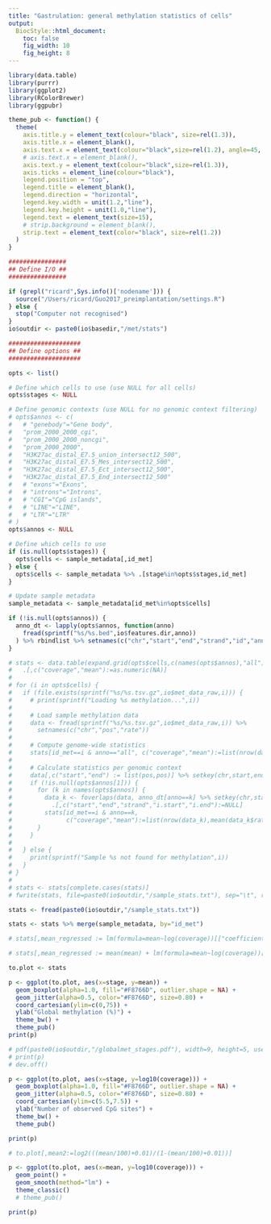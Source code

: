 ```yaml
---
title: "Gastrulation: general methylation statistics of cells"
output:
  BiocStyle::html_document: 
    toc: false
    fig_width: 10
    fig_height: 8
---
```


```r
library(data.table)
library(purrr)
library(ggplot2)
library(RColorBrewer)
library(ggpubr)
```

```r
theme_pub <- function() {
  theme(
    axis.title.y = element_text(colour="black", size=rel(1.3)),
    axis.title.x = element_blank(),
    axis.text.x = element_text(colour="black",size=rel(1.2), angle=45, hjust=1, vjust=1),
    # axis.text.x = element_blank(),
    axis.text.y = element_text(colour="black",size=rel(1.3)),
    axis.ticks = element_line(colour="black"),
    legend.position = "top",
    legend.title = element_blank(),
    legend.direction = "horizontal",
    legend.key.width = unit(1.2,"line"),
    legend.key.height = unit(1.0,"line"),
    legend.text = element_text(size=15),
    # strip.background = element_blank(),
    strip.text = element_text(color="black", size=rel(1.2))
  )
}
```

<!-- Define settings -->
```r

################
## Define I/O ##
################

if (grepl("ricard",Sys.info()['nodename'])) {
  source("/Users/ricard/Guo2017_preimplantation/settings.R")
} else {
  stop("Computer not recognised")
}
io$outdir <- paste0(io$basedir,"/met/stats")

####################
## Define options ##
####################

opts <- list()

# Define which cells to use (use NULL for all cells)
opts$stages <- NULL

# Define genomic contexts (use NULL for no genomic context filtering)
# opts$annos <- c(
#   # "genebody"="Gene body",
#   "prom_2000_2000_cgi",
#   "prom_2000_2000_noncgi",
#   "prom_2000_2000",
#   "H3K27ac_distal_E7.5_union_intersect12_500",
#   "H3K27ac_distal_E7.5_Mes_intersect12_500",
#   "H3K27ac_distal_E7.5_Ect_intersect12_500",
#   "H3K27ac_distal_E7.5_End_intersect12_500"
#   # "exons"="Exons",
#   # "introns"="Introns",
#   # "CGI"="CpG islands",
#   # "LINE"="LINE",
#   # "LTR"="LTR"
# )
opts$annos <- NULL

# Define which cells to use
if (is.null(opts$stages)) {
  opts$cells <- sample_metadata[,id_met]
} else {
  opts$cells <- sample_metadata %>% .[stage%in%opts$stages,id_met]
}

# Update sample metadata
sample_metadata <- sample_metadata[id_met%in%opts$cells]
```

<!-- Load genomic contexts metadata -->
```r
if (!is.null(opts$annos)) {
  anno_dt <- lapply(opts$annos, function(anno) 
    fread(sprintf("%s/%s.bed",io$features.dir,anno))
  ) %>% rbindlist %>% setnames(c("chr","start","end","strand","id","anno"))
}
```

<!-- Load methylation data and filter genomic contexts -->
```r
# stats <- data.table(expand.grid(opts$cells,c(names(opts$annos),"all"))) %>% setnames(c("id_met","anno")) %>%
#   .[,c("coverage","mean"):=as.numeric(NA)]
# 
# for (i in opts$cells) {
#   if (file.exists(sprintf("%s/%s.tsv.gz",io$met_data_raw,i))) {
#     # print(sprintf("Loading %s methylation...",i))
# 
#     # Load sample methylation data
#     data <- fread(sprintf("%s/%s.tsv.gz",io$met_data_raw,i)) %>% 
#       setnames(c("chr","pos","rate"))
# 
#     # Compute genome-wide statistics
#     stats[id_met==i & anno=="all", c("coverage","mean"):=list(nrow(data),mean(data$rate)*100)]
# 
#     # Calculate statistics per genomic context
#     data[,c("start","end") := list(pos,pos)] %>% setkey(chr,start,end)
#     if (!is.null(opts$annos[1])) {
#       for (k in names(opts$annos)) {
#         data_k <- foverlaps(data, anno_dt[anno==k] %>% setkey(chr,start,end), nomatch=0) %>%
#           .[,c("start","end","strand","i.start","i.end"):=NULL]
#         stats[id_met==i & anno==k,
#               c("coverage","mean"):=list(nrow(data_k),mean(data_k$rate)*100)]
#       }
#     }
# 
#   } else {
#     print(sprintf("Sample %s not found for methylation",i))
#   }
# }
# 
# stats <- stats[complete.cases(stats)]
# fwrite(stats, file=paste0(io$outdir,"/sample_stats.txt"), sep="\t", row.names=F, col.names=T)
```

```r
stats <- fread(paste0(io$outdir,"/sample_stats.txt"))
```

```r
stats <- stats %>% merge(sample_metadata, by="id_met")
```

<!-- Regress out effect of library size -->
```r
# stats[,mean_regressed := lm(formula=mean~log(coverage))[["coefficients"]][1] + lm(formula=mean~log(coverage))[["residuals"]], by=c("stage_lineage")]

# stats[,mean_regressed := mean(mean) + lm(formula=mean~log(coverage))[["residuals"]], by=c("stage")]
```

<!-- Boxplots with mean methylation rate per stage -->
```r
to.plot <- stats

p <- ggplot(to.plot, aes(x=stage, y=mean)) +
  geom_boxplot(alpha=1.0, fill="#F8766D", outlier.shape = NA) +
  geom_jitter(alpha=0.5, color="#F8766D", size=0.80) +
  coord_cartesian(ylim=c(0,75)) +
  ylab("Global methylation (%)") +
  theme_bw() +
  theme_pub()
print(p)

# pdf(paste0(io$outdir,"/globalmet_stages.pdf"), width=9, height=5, useDingbats = F)
# print(p)
# dev.off()
```


<!-- Boxplots with covearge per stage -->
```r
p <- ggplot(to.plot, aes(x=stage, y=log10(coverage))) +
  geom_boxplot(alpha=1.0, fill="#F8766D", outlier.shape = NA) +
  geom_jitter(alpha=0.5, color="#F8766D", size=0.80) +
  coord_cartesian(ylim=c(5.5,7.5)) +
  ylab("Number of observed CpG sites") +
  theme_bw() +
  theme_pub()

print(p)
```

<!-- Correlation between mean accesibility rate and coverage -->

```r
# to.plot[,mean2:=log2(((mean/100)+0.01)/(1-(mean/100)+0.01))]

p <- ggplot(to.plot, aes(x=mean, y=log10(coverage))) +
  geom_point() +
  geom_smooth(method="lm") +
  theme_classic()
  # theme_pub()

print(p)
```
